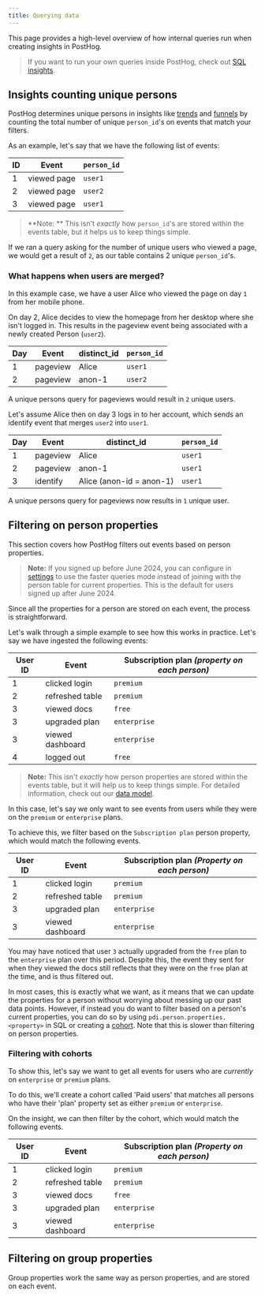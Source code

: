 ```yaml
---
title: Querying data
---
```


This page provides a high-level overview of how internal queries run when creating insights in PostHog. 

> If you want to run your own queries inside PostHog, check out [SQL insights](/docs/product-analytics/sql).

## Insights counting unique persons

PostHog determines unique persons in insights like [trends](/manual/trends) and [funnels](/manual/funnels) by counting the total number of unique `person_id`'s on events that match your filters.

As an example, let's say that we have the following list of events:

| ID  | Event       | `person_id` |
| --- | ----------- | ----------- |
| 1   | viewed page | `user1`     |
| 2   | viewed page | `user2`     |
| 3   | viewed page | `user1`     |

> **Note: ** This isn't _exactly_ how `person_id`'s are stored within the events table, but it helps us to keep things simple.

If we ran a query asking for the number of unique users who viewed a page, we would get a result of `2`, as our table contains 2 unique `person_id`'s.

### What happens when users are merged? 

In this example case, we have a user Alice who viewed the page on day `1` from her mobile phone.

On day 2, Alice decides to view the homepage from her desktop where she isn't logged in. This results in the pageview event being associated with a newly created Person (`user2`).

| Day | Event    | distinct_id              | `person_id` |
| --- | -------- | ------------------------ | ----------- |
| 1   | pageview | Alice                    | `user1`     |
| 2   | pageview | anon-1                   | `user2`     |

A unique persons query for pageviews would result in `2` unique users.

Let's assume Alice then on day 3 logs in to her account, which sends an identify event that merges `user2` into `user1`.

| Day | Event    | distinct_id              | `person_id` |
| --- | -------- | ------------------------ | ----------- |
| 1   | pageview | Alice                    | `user1`     |
| 2   | pageview | anon-1                   | `user1`     |
| 3   | identify | Alice (anon-id = anon-1) | `user1`     |

A unique persons query for pageviews now results in `1` unique user.

## Filtering on person properties

This section covers how PostHog filters out events based on person properties.

> **Note:** If you signed up before June 2024, you can configure in [settings](https://us.posthog.com/settings/project-product-analytics#persons-on-events) to use the faster queries mode instead of joining with the person table for current properties. This is the default for users signed up after June 2024.

Since all the properties for a person are stored on each event, the process is straightforward.

Let's walk through a simple example to see how this works in practice. Let's say we have ingested the following events:

| User ID | Event            | Subscription plan _(property on each person)_ |
| ------- | ---------------- | --------------------------------------------- |
| 1       | clicked login    | `premium`                                     |
| 2       | refreshed table  | `premium`                                     |
| 3       | viewed docs      | `free`                                        |
| 3       | upgraded plan    | `enterprise`                                  |
| 3       | viewed dashboard | `enterprise`                                  |
| 4       | logged out       | `free`                                        |

> **Note:** This isn't _exactly_ how person properties are stored within the events table, but it will help us to keep things simple. For detailed information, check out our [data model](/docs/how-posthog-works/data-model).

In this case, let's say we only want to see events from users while they were on the `premium` or `enterprise` plans.

To achieve this, we filter based on the `Subscription plan` person property, which would match the following events.

| User ID | Event            | Subscription plan _(Property on each person)_ |
| ------- | ---------------- | --------------------------------------------- |
| 1       | clicked login    | `premium`                                     |
| 2       | refreshed table  | `premium`                                     |
| 3       | upgraded plan    | `enterprise`                                  |
| 3       | viewed dashboard | `enterprise`                                  |

You may have noticed that user `3` actually upgraded from the `free` plan to the `enterprise` plan over this period. Despite this, the event they sent for when they viewed the docs still reflects that they were on the `free` plan at the time, and is thus filtered out.

In most cases, this is exactly what we want, as it means that we can update the properties for a person without worrying about messing up our past data points.
However, if instead you do want to filter based on a person's current properties, you can do so by using `pdi.person.properties.<property>` in SQL or creating a [cohort](/manual/cohorts). Note that this is slower than filtering on person properties.

### Filtering with cohorts

To show this, let's say we want to get all events for users who are _currently_ on `enterprise` or `premium` plans.

To do this, we'll create a cohort called 'Paid users' that matches all persons who have their 'plan' property set as either `premium` or `enterprise`.

On the insight, we can then filter by the cohort, which would match the following events.

| User ID | Event            | Subscription plan _(Property on each person)_ |
| ------- | ---------------- | --------------------------------------------- |
| 1       | clicked login    | `premium`                                     |
| 2       | refreshed table  | `premium`                                     |
| 3       | viewed docs      | `free`                                        |
| 3       | upgraded plan    | `enterprise`                                  |
| 3       | viewed dashboard | `enterprise`                                  |

## Filtering on group properties

Group properties work the same way as person properties, and are stored on each event.
